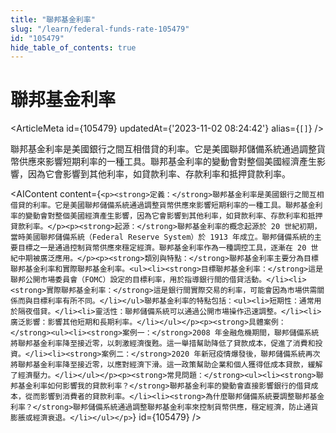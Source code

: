 ```yaml
---
title: "聯邦基金利率"
slug: "/learn/federal-funds-rate-105479"
id: "105479"
hide_table_of_contents: true
---
```



# 聯邦基金利率

<ArticleMeta id={105479} updatedAt={'2023-11-02 08:24:42'} alias={`[]`} />
<div className='border-solid border-b border-t-0 my-4 border-[var(--ifm-color-gray-300)]' />

聯邦基金利率是美國銀行之間互相借貸的利率。它是美國聯邦儲備系統通過調整貨幣供應來影響短期利率的一種工具。聯邦基金利率的變動會對整個美國經濟產生影響，因為它會影響到其他利率，如貸款利率、存款利率和抵押貸款利率。

<AIContent content={`<p><strong>定義：</strong>聯邦基金利率是美國銀行之間互相借貸的利率。它是美國聯邦儲備系統通過調整貨幣供應來影響短期利率的一種工具。聯邦基金利率的變動會對整個美國經濟產生影響，因為它會影響到其他利率，如貸款利率、存款利率和抵押貸款利率。</p><p><strong>起源：</strong>聯邦基金利率的概念起源於 20 世紀初期，當時美國聯邦儲備系統（Federal Reserve System）於 1913 年成立。聯邦儲備系統的主要目標之一是通過控制貨幣供應來穩定經濟。聯邦基金利率作為一種調控工具，逐漸在 20 世紀中期被廣泛應用。</p><p><strong>類別與特點：</strong>聯邦基金利率主要分為目標聯邦基金利率和實際聯邦基金利率。<ul><li><strong>目標聯邦基金利率：</strong>這是聯邦公開市場委員會（FOMC）設定的目標利率，用於指導銀行間的借貸活動。</li><li><strong>實際聯邦基金利率：</strong>這是銀行間實際交易的利率，可能會因為市場供需關係而與目標利率有所不同。</li></ul>聯邦基金利率的特點包括：<ul><li>短期性：通常用於隔夜借貸。</li><li>靈活性：聯邦儲備系統可以通過公開市場操作迅速調整。</li><li>廣泛影響：影響其他短期和長期利率。</li></ul></p><p><strong>具體案例：</strong><ul><li><strong>案例一：</strong>2008 年金融危機期間，聯邦儲備系統將聯邦基金利率降至接近零，以刺激經濟復甦。這一舉措幫助降低了貸款成本，促進了消費和投資。</li><li><strong>案例二：</strong>2020 年新冠疫情爆發後，聯邦儲備系統再次將聯邦基金利率降至接近零，以應對經濟下滑。這一政策幫助企業和個人獲得低成本貸款，緩解了經濟壓力。</li></ul></p><p><strong>常見問題：</strong><ul><li><strong>聯邦基金利率如何影響我的貸款利率？</strong>聯邦基金利率的變動會直接影響銀行的借貸成本，從而影響到消費者的貸款利率。</li><li><strong>為什麼聯邦儲備系統要調整聯邦基金利率？</strong>聯邦儲備系統通過調整聯邦基金利率來控制貨幣供應，穩定經濟，防止通貨膨脹或經濟衰退。</li></ul></p>`} id={105479} />

